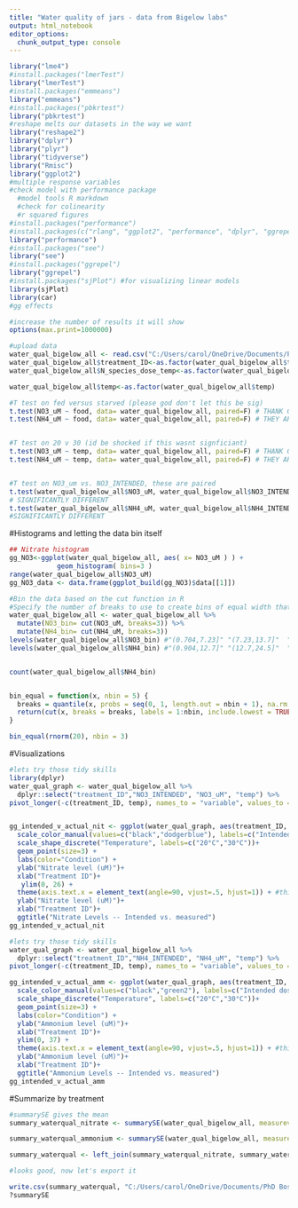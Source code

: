 ```yaml
---
title: "Water quality of jars - data from Bigelow labs"
output: html_notebook
editor_options: 
  chunk_output_type: console
---
```


```r
library("lme4")
#install.packages("lmerTest")
library("lmerTest")
#install.packages("emmeans")
library("emmeans")
#install.packages("pbkrtest")
library("pbkrtest")
#reshape melts our datasets in the way we want
library("reshape2")
library("dplyr")
library("plyr")
library("tidyverse")
library("Rmisc")
library("ggplot2")
#multiple response variables 
#check model with performance package
  #model tools R markdown
  #check for colinearity
  #r squared figures
#install.packages("performance")
#install.packages(c("rlang", "ggplot2", "performance", "dplyr", "ggrepel", "see"), dependencies = TRUE)
library("performance")
#install.packages("see")
library("see")
#install.packages("ggrepel")
library("ggrepel")
#install.packages("sjPlot") #for visualizing linear models
library(sjPlot)
library(car)
#gg effects

#increase the number of results it will show
options(max.print=1000000)
```


```r
#upload data
water_qual_bigelow_all <- read.csv("C:/Users/carol/OneDrive/Documents/PhD Boston University 2019-/Astrangia_nutrient_stressors_Rotjan_lab/Data/bigelow_water_quality_all_6_21_24.csv", header=TRUE, sep=",",stringsAsFactors = FALSE)
water_qual_bigelow_all$treatment_ID<-as.factor(water_qual_bigelow_all$treatment_ID)
water_qual_bigelow_all$N_species_dose_temp<-as.factor(water_qual_bigelow_all$N_species_dose_temp)

water_qual_bigelow_all$temp<-as.factor(water_qual_bigelow_all$temp)

```

```r
#T test on fed versus starved (please god don't let this be sig)
t.test(NO3_uM ~ food, data= water_qual_bigelow_all, paired=F) # THANK GOD ITS NOT SIG FOR NITRATE
t.test(NH4_uM ~ food, data= water_qual_bigelow_all, paired=F) # THEY ARE DIFFERENT FOR AMMONIUM WOMP WOMP


#T test on 20 v 30 (id be shocked if this wasnt signficiant)
t.test(NO3_uM ~ temp, data= water_qual_bigelow_all, paired=F) # THANK GOD ITS NOT SIG FOR NITRATE
t.test(NH4_uM ~ temp, data= water_qual_bigelow_all, paired=F) # THEY ARE SIGNIFICANTLY DIFFERENT


#T test on NO3_um vs. NO3_INTENDED, these are paired
t.test(water_qual_bigelow_all$NO3_uM, water_qual_bigelow_all$NO3_INTENDED, data= water_qual_bigelow_all, paired=T)  
# SIGNIFICANTLY DIFFERENT
t.test(water_qual_bigelow_all$NH4_uM, water_qual_bigelow_all$NH4_INTENDED, data= water_qual_bigelow_all, paired=T)
#SIGNIFICANTLY DIFFERENT
```
#Histograms and letting the data bin itself
```r

## Nitrate histogram
gg_NO3<-ggplot(water_qual_bigelow_all, aes( x= NO3_uM ) ) + 
            geom_histogram( bins=3 )
range(water_qual_bigelow_all$NO3_uM)
gg_NO3_data <- data.frame(ggplot_build(gg_NO3)$data[[1]])

#Bin the data based on the cut function in R
#Specify the number of breaks to use to create bins of equal width that range from the minimum value to the maximum value of the points column
water_qual_bigelow_all <- water_qual_bigelow_all %>% 
  mutate(NO3_bin= cut(NO3_uM, breaks=3)) %>% 
  mutate(NH4_bin= cut(NH4_uM, breaks=3))
levels(water_qual_bigelow_all$NO3_bin) #"(0.704,7.23]" "(7.23,13.7]"  "(13.7,20.2]" 
levels(water_qual_bigelow_all$NH4_bin) #"(0.904,12.7]" "(12.7,24.5]"  "(24.5,36.3]" 


count(water_qual_bigelow_all$NH4_bin)


bin_equal = function(x, nbin = 5) {
  breaks = quantile(x, probs = seq(0, 1, length.out = nbin + 1), na.rm = TRUE)
  return(cut(x, breaks = breaks, labels = 1:nbin, include.lowest = TRUE))
}

bin_equal(rnorm(20), nbin = 3)
```


#Visualizations
```r

#lets try those tidy skills
library(dplyr)
water_qual_graph <- water_qual_bigelow_all %>% 
  dplyr::select("treatment_ID","NO3_INTENDED", "NO3_uM", "temp") %>% 
pivot_longer(-c(treatment_ID, temp), names_to = "variable", values_to = "value")


gg_intended_v_actual_nit <- ggplot(water_qual_graph, aes(treatment_ID, value, colour = variable, shape=temp)) + 
  scale_color_manual(values=c("black","dodgerblue"), labels=c("Intended dose NITRATE", "Measured dose NITRATE")) +
  scale_shape_discrete("Temperature", labels=c("20°C","30°C"))+
  geom_point(size=3) +
  labs(color="Condition") +
  ylab("Nitrate level (uM)")+
  xlab("Treatment ID")+
   ylim(0, 26) +
  theme(axis.text.x = element_text(angle=90, vjust=.5, hjust=1)) + #this makes the x axis labels up and down instead of side to side to prevent overlapping
  ylab("Nitrate level (uM)")+
  xlab("Treatment ID")+
  ggtitle("Nitrate Levels -- Intended vs. measured")
gg_intended_v_actual_nit

```

```r
#lets try those tidy skills
water_qual_graph <- water_qual_bigelow_all %>% 
  dplyr::select("treatment_ID","NH4_INTENDED", "NH4_uM", "temp") %>% 
pivot_longer(-c(treatment_ID, temp), names_to = "variable", values_to = "value")

gg_intended_v_actual_amm <- ggplot(water_qual_graph, aes(treatment_ID, value, colour = variable, shape=temp)) + 
  scale_color_manual(values=c("black","green2"), labels=c("Intended dose AMMONIUM", "Measured dose AMMONIUM")) +
  scale_shape_discrete("Temperature", labels=c("20°C","30°C"))+
  geom_point(size=3) +
  labs(color="Condition") +
  ylab("Ammonium level (uM)")+
  xlab("Treatment ID")+
  ylim(0, 37) +
  theme(axis.text.x = element_text(angle=90, vjust=.5, hjust=1)) + #this makes the x axis labels up and down instead of side to side to prevent overlapping
  ylab("Ammonium level (uM)")+
  xlab("Treatment ID")+
  ggtitle("Ammonium Levels -- Intended vs. measured")
gg_intended_v_actual_amm
```

#Summarize by treatment
```r
#summarySE gives the mean
summary_waterqual_nitrate <- summarySE(water_qual_bigelow_all, measurevar = c("NO3_uM"), groupvars = c("treatment_ID"), na.rm=TRUE)

summary_waterqual_ammonium <- summarySE(water_qual_bigelow_all, measurevar = c("NH4_uM"), groupvars = c("treatment_ID"), na.rm=TRUE)

summary_waterqual <- left_join(summary_waterqual_nitrate, summary_waterqual_ammonium, by=join_by(treatment_ID))

#looks good, now let's export it

write.csv(summary_waterqual, "C:/Users/carol/OneDrive/Documents/PhD Boston University 2019-/Astrangia_nutrient_stressors_Rotjan_lab/Data/summary_waterqual.csv")
?summarySE

```

